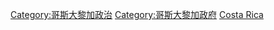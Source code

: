 {{Commonscat|International relations of Costa Rica}}

[[Category:哥斯大黎加政治|Category:哥斯大黎加政治]]
[[Category:哥斯大黎加政府|Category:哥斯大黎加政府]]
[[Category:各國外交|Costa Rica]]